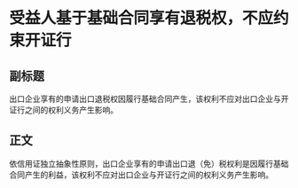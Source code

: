 # 受益人基于基础合同享有退税权，不应约束开证行
## 副标题
出口企业享有的申请出口退税权因履行基础合同产生，该权利不应对出口企业与开证行之间的权利义务产生影响。
## 正文
依信用证独立抽象性原则，出口企业享有的申请出口退（免）税权利是因履行基础合同产生的利益，该权利不应对出口企业与开证行之间的权利义务产生影响。